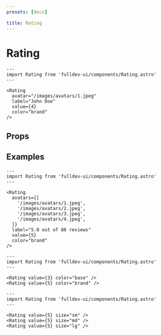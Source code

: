 ```yaml
---
presets: [docs]

title: Rating
---
```


# Rating


```astro live
---
import Rating from 'fulldev-ui/components/Rating.astro'
---

<Rating
  avatar="/images/avatars/1.jpeg"
  label="John Doe"
  value={4}
  color="brand"
/>
```

## Props

<PropsTable />

## Examples

```astro live
---
import Rating from 'fulldev-ui/components/Rating.astro'
---

<Rating
  avatars={[
    '/images/avatars/1.jpeg',
    '/images/avatars/2.jpeg',
    '/images/avatars/3.jpeg',
    '/images/avatars/4.jpeg',
  ]}
  label="5.0 out of 86 reviews"
  value={5}
  color="brand"
/>
```

```astro live
---
import Rating from 'fulldev-ui/components/Rating.astro'
---

<Rating value={3} color="base" />
<Rating value={5} color="brand" />
```

```astro live
---
import Rating from 'fulldev-ui/components/Rating.astro'
---

<Rating value={5} size="sm" />
<Rating value={5} size="md" />
<Rating value={5} size="lg" />
```
